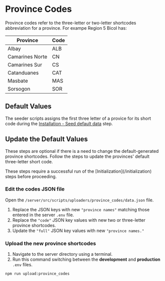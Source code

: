 
# Province Codes

Province codes refer to the three-letter or two-letter shortcodes abbreviation for a province. For exampe Region 5 Bicol has:

| Province | Code |
| --- | --- |
| Albay | ALB |
| Camarines Norte | CN |
| Camarines Sur | CS |
| Catanduanes | CAT |
| Masbate | MAS |
| Sorsogon | SOR |

## Default Values

The seeder scripts assigns the first three letter of a provice for its short code during the [Installation - Seed default data](/installation/server-setup/#seed-default-data) step.

## Update the Default Values

These steps are optional if there is a need to change the default-generated province shortcodes. Follow the steps to update the provinces' default three-letter short code.

<Callout>
These steps require a successful run of the [Initialization](/initialization) steps before proceeding.
</Callout>

<Steps>

### Edit the codes JSON file

Open the `/server/src/scripts/uploaders/province_codes/data.json` file.

<FileTree>
  <FileTree.Folder name="server" defaultOpen>
    <FileTree.Folder name="src" defaultOpen>
      <FileTree.Folder name="scripts" defaultOpen>
        <FileTree.Folder name="uploaders" defaultOpen>
          <FileTree.Folder name="province_codes" defaultOpen>
            <FileTree.File name="data.json" />
          </FileTree.Folder>
        </FileTree.Folder>
      </FileTree.Folder>
    </FileTree.Folder>
  </FileTree.Folder>
</FileTree>

1. Replace the JSON keys with new `"province names"` matching those entered in the server `.env` file.
2. Replace the `"code"` JSON key values with new two or three-letter province shortcodes.
3. Update the `"full"` JSON key values with new `"province names."`

### Upload the new province shortcodes

1. Navigate to the server directory using a terminal.
2. Run this command switching between the **development** and **production** `.env` files.

```bash copy
npm run upload:province_codes
```

</Steps>
